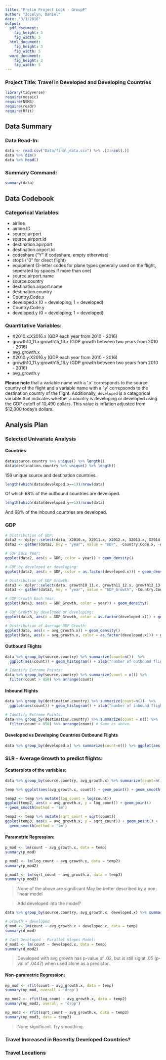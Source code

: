 ```yaml
---
title: "Prelim Project Look - GroupF"
author: "Jocelyn, Daniel"
date: "3/1/2018"
output:
  pdf_document:
    fig_height: 3
    fig_width: 5
  html_document:
    fig_height: 3
    fig_width: 5
  word_document:
    fig_height: 3
    fig_width: 5
---
```


### Project Title: Travel in Developed and Developing Countries

```r
library(tidyverse)
require(mosaic)
require(NSM3)
require(readr)
require(Rfit)
```

## Data Summary

### Data Read-In:
```r
data <- read.csv("Data/final_data.csv") %>% .[2:ncol(.)]
data %>% dim()
data %>% head()
```

### Summary Command:
```r
summary(data)
```

## Data Codebook

### Categorical Variables:
- airline
- airline.ID
- source.airport
- source.airport.id 
- destination.apirport
- destination.airport.id
- codeshare ("Y" if codeshare, empty otherwise)
- stops ("0" for direct flight)
- equipment (3-letter codes for plane types generally used on the flight, seperated by spaces if more than one)
- source.airport.name
- source.country     
- destination.airport.name
- destination.country
- Country.Code.x 
- developed.x (0 = developing; 1 = developed)
- Country.Code.y
- developed.y (0 = developing; 1 = developed)

### Quantitative Variables:
- X2010.x:X2016.x (GDP each year from 2010 - 2016)
- growth10_11.x:growth15_16.x (GDP growth between two years from 2010 - 2016)
- avg_growth.x
- X2010.y:X2016.y (GDP each year from 2010 - 2016)
- growth10_11.y:growth15_16.y (GDP growth between two years from 2010 - 2016)
- avg_growth.y

**Please note** that a variable name with a '.x' corresponds to the source country of the flight and a variable name with a '.y' correpsonds to the destination country of the flight. Additionally, `developed` is a categorical variable that indicates whether a country is developing or developed using the GDP cutoff of 10,490 dollars. This value is inflation adjusted from $12,000 today's dollars.

## Analysis Plan

### Selected Univariate Analysis

#### Countries

```r
data$source.country %>% unique() %>% length()
data$destination.country %>% unique() %>% length()
```

156 unique source and destination countries.

```r
length(which(data$developed.x==1))/nrow(data)
```

Of which 68% of the outbound countries are developed.

```r
length(which(data$developed.y==1))/nrow(data)
```

And 68% of the inbound countries are developed.

### GDP

```r
# Distribution of GDP:
data2 <- dplyr::select(data, X2010.x, X2011.x, X2012.x, X2013.x, X2014.x, X2015.x, X2016.x, Country.Code.x, developed.x)
data2 <- gather(data2, key = "year", value = "GDP", -Country.Code.x, -developed.x)

# GDP Each Year:
ggplot(data2, aes(x = GDP, color = year)) + geom_density()

# GDP by developed or developing:
ggplot(data2, aes(x = GDP, color = as.factor(developed.x))) + geom_density()
```

```r
# Distribution of GDP Growth:
data3 <- dplyr::select(data, growth10_11.x, growth11_12.x, growth12_13.x, growth13_14.x, growth14_15.x, growth15_16.x, Country.Code.x, developed.x)
data3 <- gather(data3, key = "year", value = "GDP_Growth", -Country.Code.x, -developed.x)

# GDP Growth Each Year:
ggplot(data3, aes(x = GDP_Growth, color = year)) + geom_density()

# GDP Growth by developed or developing:
ggplot(data3, aes(x = GDP_Growth, color = as.factor(developed.x))) + geom_density()

# Distribution of Average GDP Growth:
ggplot(data, aes(x = avg_growth.x)) + geom_density()
ggplot(data, aes(x = avg_growth.x, color = as.factor(developed.x))) + geom_density()
```


#### Outbound Flights

```r
data %>% group_by(source.country) %>% summarize(count=n())  %>% 
  ggplot(aes(count)) + geom_histogram() + xlab("number of outbound flights for a country")
```

```r
# Identify Extreme Points:
data %>% group_by(source.country) %>% summarize(count = n()) %>% 
  filter(count > 850) %>% arrange(count)
```


#### Inbound Flights

```r
data %>% group_by(destination.country) %>% summarize(count=n())  %>% 
  ggplot(aes(count)) + geom_histogram() + xlab("number of inbound flights for a country")
```

```r
# Identify Extreme Points:
data %>% group_by(destination.country) %>% summarize(count = n()) %>% 
  filter(count > 850) %>% arrange(count) # Same as above.
```


#### Developed vs Developing Countries Outbound Flights

```r
data %>% group_by(developed.x) %>% summarize(count=n()) %>% ggplot(aes(as.factor(developed.x),count)) + geom_bar(stat='identity') + xlab("developed (1) vs developing (0) countries") + ggtitle("outbound flights for developing vs developed countries")
```

### SLR - Average Growth to predict flights:

#### Scatterplots of the variables:

```r
data %>% group_by(source.country, avg_growth.x) %>% summarize(count=n()) -> temp
```

```r
temp %>% ggplot(aes(avg_growth.x, count)) + geom_point() + geom_smooth(method = 'lm')
```

```r
temp2 <- temp %>% mutate(log_count = log(count))
ggplot(temp2, aes(x = avg_growth.x, y = log_count)) + geom_point() 
+ geom_smooth(method = 'lm')
```

```r
temp3 <- temp %>% mutate(sqrt_count = sqrt(count))
ggplot(temp3, aes(x = avg_growth.x, y = sqrt_count)) + geom_point() + 
  geom_smooth(method = 'lm')
```

#### Parametric Regression:

```r
p_mod <- lm(count ~ avg_growth.x, data = temp)
summary(p_mod)
```

```r
p_mod2 <- lm(log_count ~ avg_growth.x, data = temp2)
summary(p_mod2)
```

```r
p_mod3 <- lm(sqrt_count ~ avg_growth.x, data = temp3)
summary(p_mod3)
```

> None of the above are significant
> May be better described by a non-linear model

> Add developed into the model?

```r
data %>% group_by(source.country, avg_growth.x, developed.x) %>% summarize(count=n()) -> temp

# Growth + developed
d_mod <- lm(count ~ avg_growth.x + developed.x, data = temp)
summary(d_mod)

# Just Developed - Parallel Slopes Model:
d_mod2 <- lm(count ~ developed.x, data = temp)
summary(d_mod2)
```

> Developed with avg growth has p-value of .02, but is still sig at .05 (p-val of .0447) when used alone as a predictor.


#### Non-parametric Regression:

```r
np_mod <- rfit(count ~ avg_growth.x, data = temp)
summary(np_mod, overall = 'drop')
```

```r
np_mod2 <- rfit(log_count ~ avg_growth.x, data = temp2)
summary(np_mod2, overall = 'drop')
```

```r
np_mod3 <- rfit(sqrt_count ~ avg_growth.x, data = temp3)
summary(np_mod3, data = temp3)
```

> None significant. Try smoothing.


### Travel Increased in Recently Developed Countries?


### Travel Locations

